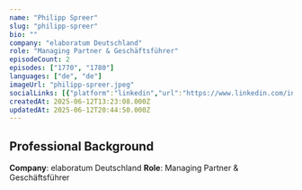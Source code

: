 ```yaml
---
name: "Philipp Spreer"
slug: "philipp-spreer"
bio: ""
company: "elaboratum Deutschland"
role: "Managing Partner & Geschäftsführer"
episodeCount: 2
episodes: ["1770", "1780"]
languages: ["de", "de"]
imageUrl: "philipp-spreer.jpeg"
socialLinks: [{"platform":"linkedin","url":"https://www.linkedin.com/in/spreer"}]
createdAt: 2025-06-12T13:23:08.000Z
updatedAt: 2025-06-12T20:44:50.000Z
---
```


## Professional Background

**Company**: elaboratum Deutschland
**Role**: Managing Partner & Geschäftsführer
